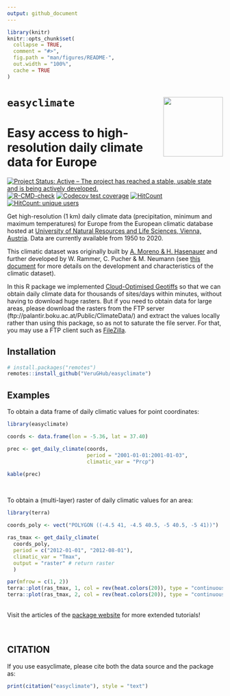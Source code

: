 ```yaml
---
output: github_document
---
```


<!-- README.md is generated from README.Rmd. Please edit that file -->

```r
library(knitr)
knitr::opts_chunk$set(
  collapse = TRUE,
  comment = "#>",
  fig.path = "man/figures/README-",
  out.width = "100%",
  cache = TRUE
)

```

# `easyclimate` <a href='https://verughub.github.io/easyclimate/'><img src='man/figures/easyclimate_logo_small.png' align="right" height="139" /></a>

# Easy access to high-resolution daily climate data for Europe

<!-- badges: start -->
[![Project Status: Active – The project has reached a stable, usable state and is being actively developed.](https://www.repostatus.org/badges/latest/active.svg)](https://www.repostatus.org/#active)
[![R-CMD-check](https://github.com/VeruGHub/easyclimate/actions/workflows/R-CMD-check.yaml/badge.svg)](https://github.com/VeruGHub/easyclimate/actions/workflows/R-CMD-check.yaml)
[![Codecov test coverage](https://codecov.io/gh/VeruGHub/easyclimate/branch/master/graph/badge.svg)](https://codecov.io/gh/VeruGHub/easyclimate?branch=master)
[![HitCount](https://hits.dwyl.com/VeruGHub/easyclimate.svg?style=flat-square)](http://hits.dwyl.com/VeruGHub/easyclimate)
[![HitCount: unique users](https://hits.dwyl.com/VeruGHub/easyclimate.svg?style=flat-square&show=unique)](http://hits.dwyl.com/VeruGHub/easyclimate)
<!-- badges: end -->


Get high-resolution (1 km) daily climate data (precipitation, minimum and maximum temperatures) for Europe from the European climatic database hosted at [University of Natural Resources and Life Sciences, Vienna, Austria](https://boku.ac.at/en/wabo/waldbau/wir-ueber-uns/daten). Data are currently available from 1950 to 2020. 

This climatic dataset was originally built by [A. Moreno & H. Hasenauer](https://doi.org/10.1002/joc.4436) and further developed by W. Rammer, C. Pucher & M. Neumann (see [this document](https://github.com/VeruGHub/easyclimate/tree/master/inst/Description_Evaluation_Validation_Downscaled_Climate_Data_v2.pdf) for more details on the development and characteristics of the climatic dataset).

In this R package we implemented [Cloud-Optimised Geotiffs](https://www.cogeo.org/) so that we can obtain daily climate data for thousands of sites/days within minutes, without having to download huge rasters. But if you need to obtain data for large areas, please download the rasters from the FTP server (ftp://palantir.boku.ac.at/Public/ClimateData/) and extract the values locally rather than using this package, so as not to saturate the file server. For that, you may use a FTP client such as [FileZilla](https://filezilla-project.org/).


## Installation

``` r
# install.packages("remotes")
remotes::install_github("VeruGHub/easyclimate")
```


## Examples

To obtain a data frame of daily climatic values for point coordinates:

```r
library(easyclimate)

coords <- data.frame(lon = -5.36, lat = 37.40)

prec <- get_daily_climate(coords, 
                          period = "2001-01-01:2001-01-03", 
                          climatic_var = "Prcp")
```

```r
kable(prec)
```

<br>

To obtain a (multi-layer) raster of daily climatic values for an area:

```r
library(terra)

coords_poly <- vect("POLYGON ((-4.5 41, -4.5 40.5, -5 40.5, -5 41))")

ras_tmax <- get_daily_climate(
  coords_poly,
  period = c("2012-01-01", "2012-08-01"),
  climatic_var = "Tmax",
  output = "raster" # return raster
  )

par(mfrow = c(1, 2))
terra::plot(ras_tmax, 1, col = rev(heat.colors(20)), type = "continuous", smooth = TRUE, range = c(10, 35), legend = FALSE, mar=c(4, 2, 4, 2), main = "January 1 2012")
terra::plot(ras_tmax, 2, col = rev(heat.colors(20)), type = "continuous", smooth = TRUE, range = c(10, 35), mar = c(4, 1, 4, 3), main = "August 1 2012")

```

<br>
Visit the articles of the [package website](https://verughub.github.io/easyclimate/) for more extended tutorials!

<br>

## CITATION

If you use easyclimate, please cite both the data source and the package as:

```r
print(citation("easyclimate"), style = "text")
```



